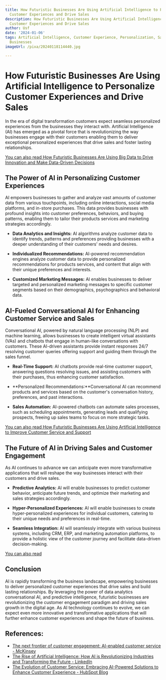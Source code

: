 ```yaml
---
title: How Futuristic Businesses Are Using Artificial Intelligence to Personalize
  Customer Experiences and Drive Sales
description: How Futuristic Businesses Are Using Artificial Intelligence to Personalize
  Customer Experiences and Drive Sales
author: Usf
date: '2024-01-06'
tags: Artificial Intelligence, Customer Experience, Personalization, Sales, Futuristic
  Businesses
imageUrl: /pixa/20240118114440.jpg

---
```

# How Futuristic Businesses Are Using Artificial Intelligence to  Personalize Customer Experiences  and  Drive Sales

In the era of digital transformation customers expect seamless personalized experiences from the businesses they interact with. Artificial  Intelligence (AI) has emerged as a pivotal  force that is  revolutionizing the  way businesses engage with their  customers enabling them to deliver  exceptional personalized experiences that drive sales and foster lasting  relationships.

[You can also  read How Futuristic Businesses Are Using  Big  Data to Drive Innovation and Make Data-Driven Decisions](How%20Futuristic%20Businesses%20Are%20Using%20Big%20Data%20to%20Drive%20Innovation%20and%20Make%20Data-Driven%20Decisions)


##  The Power of AI in Personalizing Customer Experiences

AI empowers businesses to gather and analyze vast amounts of customer data from various touchpoints, including online interactions, social media platforms, and in-store purchases. This data provides businesses  with profound insights into customer preferences, behaviors, and buying patterns, enabling them to tailor their products services and marketing strategies accordingly.

* **Data Analytics and Insights:** AI algorithms analyze customer data to identify trends, patterns and preferences providing businesses with a deeper  understanding of their customers' needs and desires.

* **Individualized Recommendations:** AI-powered recommendation engines analyze customer data to provide  personalized recommendations for products  services, and content that align with their unique preferences and interests.

* **Customized Marketing  Messages:** AI enables  businesses to deliver targeted and personalized marketing messages to specific customer segments based on  their demographics, psychographics  and behavioral data.

## AI-Fueled Conversational AI  for Enhancing Customer Service and Sales

Conversational AI, powered by natural language processing  (NLP) and machine learning, allows businesses to create intelligent  virtual assistants (VAs) and chatbots  that  engage in  human-like conversations with customers. These AI-driven assistants provide instant responses 24/7 resolving customer queries offering support and guiding them through the  sales funnel.

*  **Real-Time Support:**  AI chatbots provide real-time customer support, answering questions resolving issues, and  assisting customers with their purchases, thus enhancing customer satisfaction.

* **Personalized Recommendations:**Conversational AI can recommend products and services based on the customer's conversation history, preferences,  and past interactions.

* **Sales Automation:** AI-powered chatbots can automate sales processes, such  as scheduling appointments, generating leads and qualifying prospects, freeing up sales  teams to  focus on more strategic tasks.

[You can also  read How Futuristic Businesses Are Using Artificial Intelligence to Improve Customer Service and Support](How%20Futuristic%20Businesses%20Are%20Using%20Artificial%20Intelligence%20to%20Improve%20Customer%20Service%20and%20Support)


## The Future of AI in Driving Sales and Customer Engagement

As AI continues to advance we  can anticipate even more  transformative applications that will reshape the way businesses interact with their customers and drive sales.

* **Predictive Analytics:** AI will enable businesses to predict customer behavior,  anticipate future trends, and optimize their marketing  and sales strategies accordingly.

* **Hyper-Personalized  Experiences:**  AI will enable businesses to create hyper-personalized  experiences for individual customers, catering to their unique needs and  preferences in real-time.

* **Seamless Integration:** AI  will seamlessly integrate with various business systems,  including CRM, ERP, and marketing automation platforms,  to provide a holistic view of the customer journey and facilitate data-driven decision-making.

[You can also read  ]()


## Conclusion

AI is rapidly transforming the business  landscape, empowering businesses to deliver personalized customer experiences that drive sales and build lasting relationships. By leveraging the power of data analytics conversational AI, and predictive intelligence, futuristic businesses are revolutionizing the customer engagement paradigm  and driving sales growth in the digital age. As AI technology continues to evolve,  we can expect even more innovative and transformative applications that will further enhance customer experiences and shape the  future of business.

## References:
- [The next frontier of customer engagement: AI-enabled customer service - McKinsey](https://www.mckinsey.com/capabilities/operations/our-insights/the-next-frontier-of-customer-engagement-ai-enabled-customer-service)
- [The Rise of Artificial Intelligence: How AI is Revolutionizing Industries and Transforming the Future - LinkedIn](https://www.linkedin.com/pulse/rise-artificial-intelligence-how-ai-revolutionizing-future-ceruto)
- [The Evolution of Customer Service: Embracing AI-Powered Solutions to Enhance Customer Experience - HubSpot Blog](https://blog.hubspot.com/service/embracing-ai-to-enhance-customer-experience)
